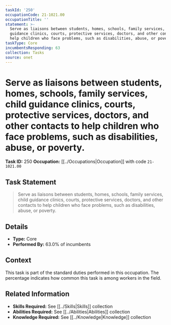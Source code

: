 ```yaml
---
taskId: '250'
occupationCode: 21-1021.00
occupationTitle: ''
statement: >-
  Serve as liaisons between students, homes, schools, family services, child
  guidance clinics, courts, protective services, doctors, and other contacts to
  help children who face problems, such as disabilities, abuse, or poverty.
taskType: Core
incumbentsResponding: 63
collection: Tasks
source: onet
---
```

# Serve as liaisons between students, homes, schools, family services, child guidance clinics, courts, protective services, doctors, and other contacts to help children who face problems, such as disabilities, abuse, or poverty.

**Task ID:** 250
**Occupation:** [[../Occupations|Occupation]] with code `21-1021.00`

## Task Statement

> Serve as liaisons between students, homes, schools, family services, child guidance clinics, courts, protective services, doctors, and other contacts to help children who face problems, such as disabilities, abuse, or poverty.

## Details

- **Type:** Core
- **Performed By:** 63.0% of incumbents

## Context

This task is part of the standard duties performed in this occupation. The percentage indicates how common this task is among workers in the field.

## Related Information

- **Skills Required:** See [[../Skills|Skills]] collection
- **Abilities Required:** See [[../Abilities|Abilities]] collection
- **Knowledge Required:** See [[../Knowledge|Knowledge]] collection
